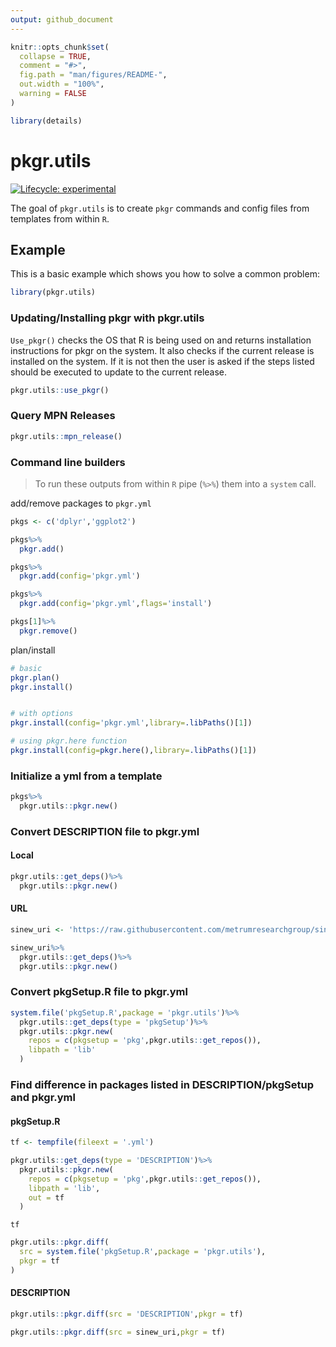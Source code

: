 ```yaml
---
output: github_document
---
```


<!-- README.md is generated from README.Rmd. Please edit that file -->

```r
knitr::opts_chunk$set(
  collapse = TRUE,
  comment = "#>",
  fig.path = "man/figures/README-",
  out.width = "100%",
  warning = FALSE
)

library(details)

```
# pkgr.utils

<!-- badges: start -->
[![Lifecycle: experimental](https://img.shields.io/badge/lifecycle-experimental-orange.svg)](https://www.tidyverse.org/lifecycle/#experimental)
<!-- badges: end -->

The goal of `pkgr.utils` is to create `pkgr` commands and config files from templates from within `R`.

## Example

This is a basic example which shows you how to solve a common problem:

```r
library(pkgr.utils)
```

### Updating/Installing pkgr with pkgr.utils

`Use_pkgr()` checks the OS that R is being used on and returns installation instructions for pkgr on the system. It also checks if the current release is installed on the system. If it is not then the user is asked if the steps listed should be executed to update to the current release.

```r
pkgr.utils::use_pkgr()
```

### Query MPN Releases

```r
pkgr.utils::mpn_release()
```


### Command line builders

> To run these outputs from within `R` pipe (`%>%`) them into a `system` call.

add/remove packages to `pkgr.yml`

```r
pkgs <- c('dplyr','ggplot2')

pkgs%>%
  pkgr.add()

pkgs%>%
  pkgr.add(config='pkgr.yml')

pkgs%>%
  pkgr.add(config='pkgr.yml',flags='install')

pkgs[1]%>%
  pkgr.remove()
```

plan/install

```r
# basic
pkgr.plan()
pkgr.install()


# with options
pkgr.install(config='pkgr.yml',library=.libPaths()[1])

# using pkgr.here function
pkgr.install(config=pkgr.here(),library=.libPaths()[1])

```

### Initialize a yml from a template

```r
pkgs%>%
  pkgr.utils::pkgr.new()
```

### Convert DESCRIPTION file to pkgr.yml

#### Local

```r

pkgr.utils::get_deps()%>%
  pkgr.utils::pkgr.new()

```

#### URL

```r
sinew_uri <- 'https://raw.githubusercontent.com/metrumresearchgroup/sinew/master/DESCRIPTION'

sinew_uri%>%
  pkgr.utils::get_deps()%>%
  pkgr.utils::pkgr.new()
```

### Convert pkgSetup.R file to pkgr.yml

```r

system.file('pkgSetup.R',package = 'pkgr.utils')%>%
  pkgr.utils::get_deps(type = 'pkgSetup')%>%
  pkgr.utils::pkgr.new(
    repos = c(pkgsetup = 'pkg',pkgr.utils::get_repos()),
    libpath = 'lib'
  )

```

### Find difference in packages listed in DESCRIPTION/pkgSetup and pkgr.yml

#### pkgSetup.R

```r
tf <- tempfile(fileext = '.yml')

pkgr.utils::get_deps(type = 'DESCRIPTION')%>%
  pkgr.utils::pkgr.new(
    repos = c(pkgsetup = 'pkg',pkgr.utils::get_repos()),
    libpath = 'lib',
    out = tf
  )
```

```details
tf
```

```r
pkgr.utils::pkgr.diff(
  src = system.file('pkgSetup.R',package = 'pkgr.utils'),
  pkgr = tf
)

```

#### DESCRIPTION

```r

pkgr.utils::pkgr.diff(src = 'DESCRIPTION',pkgr = tf)

pkgr.utils::pkgr.diff(src = sinew_uri,pkgr = tf)

```
